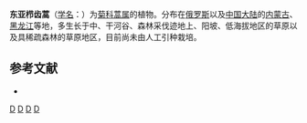 {{Speciesbox
| taxon = Artemisia maximowicziana
| binomial_authority = (F. Schum.) Krasch. ex Pojark.
}}

'''东亚栉齿蒿'''（[[学名|学名]]：{{lang|la|''Artemisia maximowicziana''}}）为[[菊科|菊科]][[蒿属|蒿属]]的植物。分布在[[俄罗斯|俄罗斯]]以及[[中国大陆|中国大陆]]的[[内蒙古|内蒙古]]、[[黑龙江|黑龙江]]等地，多生长于中、干河谷、森林采伐迹地上、阳坡、低海拔地区的草原以及具稀疏森林的草原地区，目前尚未由人工引种栽培。

== 参考文献 ==
<div class="references-small">
* {{cite web| url =http://www.bioinfo.cn/db05/KmzwSpecies.php?action=view&id=4135| title =东亚栉齿蒿| work =《中国高等植物数据库全库》| publisher =中国科学院微生物研究所| author =昆明植物研究所| accessdate =2009-02-24| deadurl =yes| archiveurl =https://web.archive.org/web/20160305025337/http://www.bioinfo.cn/db05/KmzwSpecies.php?action=view&id=4135| archivedate =2016-03-05}}
</div>

{{taxonbar}}

[[Category:蒿属|D]]
[[Category:俄羅斯植物|D]]
[[Category:内蒙古植物|D]]
[[Category:黑龙江植物|D]]